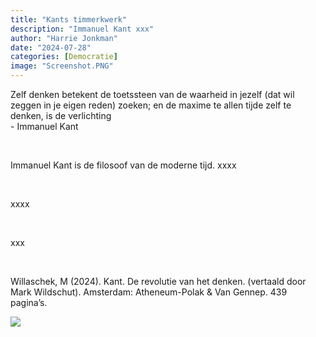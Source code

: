 ```yaml
---
title: "Kants timmerkwerk"
description: "Immanuel Kant xxx"
author: "Harrie Jonkman"
date: "2024-07-28"
categories: [Democratie]
image: "Screenshot.PNG"
---
```


Zelf denken betekent de toetssteen van de waarheid in jezelf (dat wil zeggen in je eigen reden) zoeken; en de maxime te allen tijde zelf te denken, is de verlichting\
- Immanuel Kant

<br>

Immanuel Kant is de filosoof van de moderne tijd. xxxx

<br>

xxxx

<br>

xxx

<br>

Willaschek, M (2024). Kant. De revolutie van het denken. (vertaald door Mark Wildschut). Amsterdam: Atheneum-Polak & Van Gennep. 439 pagina’s.

![](Screenshot.png)
